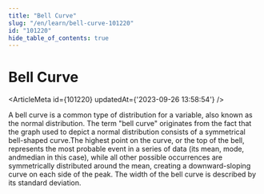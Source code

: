 ```yaml
---
title: "Bell Curve"
slug: "/en/learn/bell-curve-101220"
id: "101220"
hide_table_of_contents: true
---
```



# Bell Curve

<ArticleMeta id={101220} updatedAt={'2023-09-26 13:58:54'} />
<div className='border-solid border-b border-t-0 my-4 border-[var(--ifm-color-gray-300)]' />

A bell curve is a common type of distribution for a variable, also known as the normal distribution. The term "bell curve" originates from the fact that the graph used to depict a normal distribution consists of a symmetrical bell-shaped curve.The highest point on the curve, or the top of the bell, represents the most probable event in a series of data (its mean, mode, andmedian in this case), while all other possible occurrences are symmetrically distributed around the mean, creating a downward-sloping curve on each side of the peak. The width of the bell curve is described by its standard deviation.
